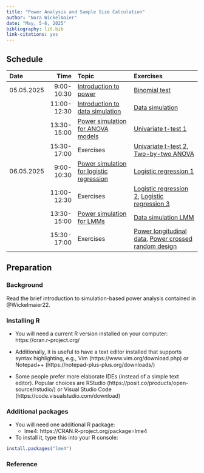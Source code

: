 ```yaml
---
title: "Power Analysis and Sample Size Calculation"
author: "Nora Wickelmaier"
date: "May, 5-6, 2025"
bibliography: lit.bib
link-citations: yes
---
```


## Schedule

| Date      |Time        | Topic                            | Exercises                                 |
|:----------|-----------:|:---------------------------------|:------------------------------------------|
| 05.05.2025| 9:00-10:30 | [Introduction to power](01_intro/powersim-intro.pdf)             |[Binomial test](01_intro/exercises.html)|
|           |11:00-12:30 | [Introduction to data simulation](02_datsim/datsim.html)         |[Data simulation](02_datsim/exercises.html)|
|           |13:30-15:00 | [Power simulation for ANOVA models](03_anova/powersim-anova.html)|[Univariate t-test 1](03_anova/exercises-ttest1.html)|
|           |15:30-17:00 | Exercises                                |[Univariate t-test 2](03_anova/exercises-ttest2.html), [Two-by-two ANOVA](03_anova/exercises-anova.html)|
| 06.05.2025| 9:00-10:30 | [Power simulation for logistic regression](04_logit/powersim-logit.pdf)|[Logistic regression 1](04_logit/exercises-logit1.html)|
|           |11:00-12:30 | Exercises                                |[Logistic regression 2](04_logit/exercises-logit2.html), [Logistic regression 3](04_logit/exercises-logit3.html)|
|           |13:30-15:00 | [Power simulation for LMMs](05_lmm/intro-lmm.pdf)                |[Data simulation LMM](05_lmm/exercises-datsimlmm.html)|
|           |15:30-17:00 | Exercises                                |[Power longitudinal data](05_lmm/exercises-pwrlmm.html), [Power crossed random design](05_lmm/exercises.html)|


## Preparation

### Background

Read the brief introduction to simulation-based power analysis contained in
@Wickelmaier22.

### Installing R

* You will need a current R version installed on your computer:
  https://cran.r-project.org/

* Additionally, it is useful to have a text editor installed that supports
  syntax highlighting, e.g., Vim (https://www.vim.org/download.php) or
  Notepad++ (https://notepad-plus-plus.org/downloads/)

* Some people prefer more elaborate IDEs (instead of a simple text editor). Popular
  choices are RStudio (https://posit.co/products/open-source/rstudio/) or Visual
  Studio Code (https://code.visualstudio.com/download)

### Additional packages

* You will need one additional R package:
  - lme4: https://CRAN.R-project.org/package=lme4

* To install it, type this into your R console:

```r
install.packages("lme4")
```

### Reference

